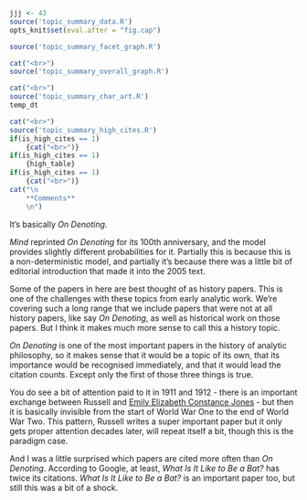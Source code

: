 ```r
jjj <- 43
source('topic_summary_data.R')
opts_knit$set(eval.after = "fig.cap")
```

```r
source('topic_summary_facet_graph.R')
```

```r
cat("<br>")
source('topic_summary_overall_graph.R')
```

```r
cat("<br>")
source('topic_summary_char_art.R')
temp_dt
```

```r
cat("<br>")
source('topic_summary_high_cites.R')
if(is_high_cites == 1)
	{cat("<br>")}
if(is_high_cites == 1)
	{high_table}
if(is_high_cites == 1)
	{cat("<br>")}
cat("\n
	**Comments**
	\n")
```

It's basically _On Denoting_.

_Mind_ reprinted _On Denoting_ for its 100th anniversary, and the model provides slightly different probabilities for it. Partially this is because this is a non-deterministic model, and partially it's because there was a little bit of editorial introduction that made it into the 2005 text.

Some of the papers in here are best thought of as history papers. This is one of the challenges with these topics from early analytic work. We're covering such a long range that we include papers that were not at all history papers, like say _On Denoting_, as well as historical work on those papers. But I think it makes much more sense to call this a history topic.

_On Denoting_ is one of the most important papers in the history of analytic philosophy, so it makes sense that it would be a topic of its own, that its importance would be recognised immediately, and that it would lead the citation counts. Except only the first of those three things is true. 

You do see a bit of attention paid to it in 1911 and 1912 - there is an important exchange between Russell and [Emily Elizabeth Constance Jones](https://plato.stanford.edu/entries/emily-elizabeth-constance-jones/) - but then it is basically invisible from the start of World War One to the end of World War Two. This pattern, Russell writes a super important paper but it only gets proper attention decades later, will repeat itself a bit, though this is the paradigm case.

And I was a little surprised which papers are cited more often than _On Denoting_. According to Google, at least, _What Is It Like to Be a Bat?_ has twice its citations. _What Is It Like to Be a Bat?_ is an important paper too, but still this was a bit of a shock.